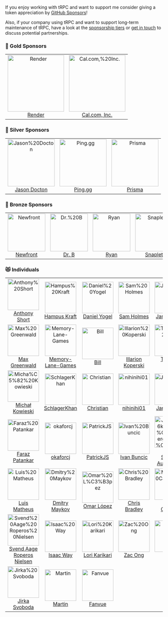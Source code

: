 If you enjoy working with tRPC and want to support me consider giving a token appreciation by [GitHub Sponsors](https://github.com/sponsors/KATT)!

Also, if your company using tRPC and want to support long-term maintenance of tRPC, have a look at the [sponsorship tiers](https://github.com/sponsors/KATT) or [get in touch](mailto:alex@trpc.io) to discuss potential partnerships.


<!-- SPONSORS:LIST:START -->
<!-- prettier-ignore-start -->
<!-- markdownlint-disable -->

### 🥇 Gold Sponsors

<table>
  <tr>
   <td align="center"><a href="https://render.com"><img src="https://avatars.githubusercontent.com/u/36424661?v=4&s=180" width="180" alt="Render"/><br />Render</a></td>
   <td align="center"><a href="https://cal.com"><img src="https://avatars.githubusercontent.com/u/79145102?v=4&s=180" width="180" alt="Cal.com,%20Inc."/><br />Cal.com, Inc.</a></td>
  </tr>
</table>

### 🥈 Silver Sponsors

<table>
  <tr>
   <td align="center"><a href="https://Youarerad.org"><img src="https://avatars.githubusercontent.com/u/22589564?u=00737f7066b9bb06314a1ad7ca099ab252e101eb&v=4&s=150" width="150" alt="Jason%20Docton"/><br />Jason Docton</a></td>
   <td align="center"><a href="https://ping.gg/"><img src="https://avatars.githubusercontent.com/u/89191727?v=4&s=150" width="150" alt="Ping.gg"/><br />Ping.gg</a></td>
   <td align="center"><a href="https://www.prisma.io"><img src="https://avatars.githubusercontent.com/u/17219288?v=4&s=150" width="150" alt="Prisma"/><br />Prisma</a></td>
  </tr>
</table>

### 🥉 Bronze Sponsors

<table>
  <tr>
   <td align="center"><a href="https://www.newfront.com"><img src="https://avatars.githubusercontent.com/u/44950377?v=4&s=120" width="120" alt="Newfront"/><br />Newfront</a></td>
   <td align="center"><a href="https://github.com/hidrb"><img src="https://avatars.githubusercontent.com/u/77294655?v=4&s=120" width="120" alt="Dr.%20B"/><br />Dr. B</a></td>
   <td align="center"><a href="https://standardresume.co/r/ryan-edge"><img src="https://avatars.githubusercontent.com/u/6907797?u=71aca5cb761c401b4abbf100057978a76f2f5e22&v=4&s=120" width="120" alt="Ryan"/><br />Ryan</a></td>
   <td align="center"><a href="https://snaplet.dev"><img src="https://avatars.githubusercontent.com/u/69029941?v=4&s=120" width="120" alt="Snaplet"/><br />Snaplet</a></td>
   <td align="center"><a href="https://flylance.com"><img src="https://avatars.githubusercontent.com/u/67534310?v=4&s=120" width="120" alt="Flylance"/><br />Flylance</a></td>
  </tr>
</table>

### 😻 Individuals

<table>
  <tr>
   <td align="center"><a href="https://anthonyshort.me"><img src="https://avatars.githubusercontent.com/u/36125?u=a3d7f3e18939c0b2d362af8704349d851ee5c325&v=4&s=100" width="100" alt="Anthony%20Short"/><br />Anthony Short</a></td>
   <td align="center"><a href="https://hampuskraft.com"><img src="https://avatars.githubusercontent.com/u/24176136?u=ca9876f3b8e32cc2f624a5957d5814ee7ef3fee0&v=4&s=100" width="100" alt="Hampus%20Kraft"/><br />Hampus Kraft</a></td>
   <td align="center"><a href="https://github.com/danielyogel"><img src="https://avatars.githubusercontent.com/u/2037064?u=625c1b7bf16f83a378545126927aebed2db86bac&v=4&s=100" width="100" alt="Daniel%20Yogel"/><br />Daniel Yogel</a></td>
   <td align="center"><a href="https://samholmes.net"><img src="https://avatars.githubusercontent.com/u/8385528?u=fd301b43d02a6892be0ae749c14dd485d7a34835&v=4&s=100" width="100" alt="Sam%20Holmes"/><br />Sam Holmes</a></td>
   <td align="center"><a href="https://github.com/jzimmek"><img src="https://avatars.githubusercontent.com/u/40382?v=4&s=100" width="100" alt="Jan%20Zimmek"/><br />Jan Zimmek</a></td>
   <td align="center"><a href="https://t3.gg"><img src="https://avatars.githubusercontent.com/u/6751787?u=3b31853b56349de39c66e73c14e6d34d047f0b53&v=4&s=100" width="100" alt="Theo%20Browne"/><br />Theo Browne</a></td>
  </tr>
  <tr>
   <td align="center"><a href="https://maxgreenwald.me"><img src="https://avatars.githubusercontent.com/u/2615374?u=4c1402dd1e4e8ff7514f2e300adfe9b75ae76e85&v=4&s=100" width="100" alt="Max%20Greenwald"/><br />Max Greenwald</a></td>
   <td align="center"><a href="https://github.com/Memory-Lane-Games"><img src="https://avatars.githubusercontent.com/u/63847783?v=4&s=100" width="100" alt="Memory-Lane-Games"/><br />Memory-Lane-Games</a></td>
   <td align="center"><a href="https://react-hook-form.com"><img src="https://avatars.githubusercontent.com/u/10513364?u=a129aade5f9a7a92cf06172b47d67ccefc736933&v=4&s=100" width="100" alt="Bill"/><br />Bill</a></td>
   <td align="center"><a href="https://www.illarionvk.com"><img src="https://avatars.githubusercontent.com/u/5012724?u=10dd42408f3b4e059987f01232c8ce34854ef5fc&v=4&s=100" width="100" alt="Illarion%20Koperski"/><br />Illarion Koperski</a></td>
   <td align="center"><a href="https://timcole.me"><img src="https://avatars.githubusercontent.com/u/6754577?u=9dba0a4292ebe8e206257b62008ac4d1e1ca5a07&v=4&s=100" width="100" alt="Timothy%20Cole"/><br />Timothy Cole</a></td>
   <td align="center"><a href="https://yorick.sh"><img src="https://avatars.githubusercontent.com/u/8572133?u=247a2ef2eb9bdba02076dfd8c6a25169a8ba3464&v=4&s=100" width="100" alt="Ethan%20Clark"/><br />Ethan Clark</a></td>
  </tr>
  <tr>
   <td align="center"><a href="https://github.com/utevo"><img src="https://avatars.githubusercontent.com/u/29740731?u=500ad30b9581936882ffedb62c15f4d98cfccfc7&v=4&s=100" width="100" alt="Micha%C5%82%20Kowieski"/><br />Michał Kowieski</a></td>
   <td align="center"><a href="https://iamkhan.io"><img src="https://avatars.githubusercontent.com/u/6490268?v=4&s=100" width="100" alt="SchlagerKhan"/><br />SchlagerKhan</a></td>
   <td align="center"><a href="https://lindeneg.org/"><img src="https://avatars.githubusercontent.com/u/30244485?u=70f85b684ede25d672974d81a42049b718fd33af&v=4&s=100" width="100" alt="Christian"/><br />Christian</a></td>
   <td align="center"><a href="https://github.com/nihinihi01"><img src="https://avatars.githubusercontent.com/u/57569287?v=4&s=100" width="100" alt="nihinihi01"/><br />nihinihi01</a></td>
   <td align="center"><a href="https://jwyce.gg"><img src="https://avatars.githubusercontent.com/u/16946573?u=a67088146d57205cf6201bee1add2e24cd811229&v=4&s=100" width="100" alt="Jared%20Wyce"/><br />Jared Wyce</a></td>
   <td align="center"><a href="https://blog.lucasviana.dev"><img src="https://avatars.githubusercontent.com/u/13911440?u=7ef3b7a25610a3f8fc0f18a4af76a7c0999f33d3&v=4&s=100" width="100" alt="Lucas%20Viana"/><br />Lucas Viana</a></td>
  </tr>
  <tr>
   <td align="center"><a href="https://farazpatankar.com/"><img src="https://avatars.githubusercontent.com/u/10681116?u=694385b48756c6be01f289f8c419e95b3103fa84&v=4&s=100" width="100" alt="Faraz%20Patankar"/><br />Faraz Patankar</a></td>
   <td align="center"><a href="https://github.com/okaforcj"><img src="https://avatars.githubusercontent.com/u/34102565?v=4&s=100" width="100" alt="okaforcj"/><br />okaforcj</a></td>
   <td align="center"><a href="https://patrickjs.com"><img src="https://avatars.githubusercontent.com/u/1016365?u=47d964a94849ae3bd59cc1a66e5f4aad0c43d2a2&v=4&s=100" width="100" alt="PatrickJS"/><br />PatrickJS</a></td>
   <td align="center"><a href="http://www.ivanbuncic.com"><img src="https://avatars.githubusercontent.com/u/29887111?v=4&s=100" width="100" alt="Ivan%20Buncic"/><br />Ivan Buncic</a></td>
   <td align="center"><a href="https://solberg.is"><img src="https://avatars.githubusercontent.com/u/701?u=0532b62166893d5160ef795c4c8b7512d971af05&v=4&s=100" width="100" alt="J%C3%B6kull%20S%C3%B3lberg%20Au%C3%B0unsson"/><br />Jökull Sólberg Auðunsson</a></td>
   <td align="center"><a href="https://github.com/aslaker"><img src="https://avatars.githubusercontent.com/u/51129804?u=72424dea624e663c5df731ad9852636f5c4471e5&v=4&s=100" width="100" alt="aslaker"/><br />aslaker</a></td>
  </tr>
  <tr>
   <td align="center"><a href="https://github.com/lmatheus"><img src="https://avatars.githubusercontent.com/u/8514703?u=8fa6072cc4524bdfedde3f80f0bb7fc96b2ff1a6&v=4&s=100" width="100" alt="Luis%20Matheus"/><br />Luis Matheus</a></td>
   <td align="center"><a href="https://github.com/dmaykov"><img src="https://avatars.githubusercontent.com/u/6147048?u=8ae662ac99e91917062164de0d9404002b99cf2e&v=4&s=100" width="100" alt="Dmitry%20Maykov"/><br />Dmitry Maykov</a></td>
   <td align="center"><a href="https://www.linkedin.com/in/zomars/"><img src="https://avatars.githubusercontent.com/u/3504472?u=e0fa7d7acefff37b6735387dc45d448717dbf8e2&v=4&s=100" width="100" alt="Omar%20L%C3%B3pez"/><br />Omar López</a></td>
   <td align="center"><a href="https://chrisbradley.dev"><img src="https://avatars.githubusercontent.com/u/11767079?u=e64f67faffd350af19aa896ff89a0708829e9a2a&v=4&s=100" width="100" alt="Chris%20Bradley"/><br />Chris Bradley</a></td>
   <td align="center"><a href="https://tryhackme.com/p/zast99"><img src="https://avatars.githubusercontent.com/u/29718978?u=b9dd3b8f5f77bffb47e98ad0084bd94198d266c0&v=4&s=100" width="100" alt="Mateo%20Carriqu%C3%AD"/><br />Mateo Carriquí</a></td>
   <td align="center"><a href="https://elsakaan.dev"><img src="https://avatars.githubusercontent.com/u/20271968?u=ab95f47bb661569e9b4ab1dadfdb802b77f9d1c6&v=4&s=100" width="100" alt="Ahmed%20Elsakaan"/><br />Ahmed Elsakaan</a></td>
  </tr>
  <tr>
   <td align="center"><a href="https://github.com/Sven1106"><img src="https://avatars.githubusercontent.com/u/28002895?v=4&s=100" width="100" alt="Svend%20Aage%20Roperos%20Nielsen"/><br />Svend Aage Roperos Nielsen</a></td>
   <td align="center"><a href="https://github.com/iway1"><img src="https://avatars.githubusercontent.com/u/12774588?u=e664ed8bd364b3e9103d080d72087e25904c6cab&v=4&s=100" width="100" alt="Isaac%20Way"/><br />Isaac Way</a></td>
   <td align="center"><a href="https://github.com/LoriKarikari"><img src="https://avatars.githubusercontent.com/u/7902980?u=d016e5a9c337fbd4c60a7ea61352185f8b88b585&v=4&s=100" width="100" alt="Lori%20Karikari"/><br />Lori Karikari</a></td>
   <td align="center"><a href="https://github.com/zzacong"><img src="https://avatars.githubusercontent.com/u/61817066?u=2b8d6fe70742b39a8bee1475ceea3105716168cf&v=4&s=100" width="100" alt="Zac%20Ong"/><br />Zac Ong</a></td>
   <td align="center"><a href="https://dyaa.me"><img src="https://avatars.githubusercontent.com/u/4283185?u=c0eefe0bfb37b34dedb7765ba2a061cfac30be55&v=4&s=100" width="100" alt="Dyaa"/><br />Dyaa</a></td>
   <td align="center"><a href="https://francisprovost.com"><img src="https://avatars.githubusercontent.com/u/6840361?v=4&s=100" width="100" alt="Francis%20Provost"/><br />Francis Provost</a></td>
  </tr>
  <tr>
   <td align="center"><a href="https://github.com/svobik7"><img src="https://avatars.githubusercontent.com/u/761766?u=1771454e0852904ddf71fe74e493e228331dd27a&v=4&s=100" width="100" alt="Jirka%20Svoboda"/><br />Jirka Svoboda</a></td>
   <td align="center"><a href="https://github.com/mshd"><img src="https://avatars.githubusercontent.com/u/17379661?u=2dc0effef1464639ae9ff98795cd29bb772bcce3&v=4&s=100" width="100" alt="Martin"/><br />Martin</a></td>
   <td align="center"><a href="https://github.com/fanvue"><img src="https://avatars.githubusercontent.com/u/72873652?v=4&s=100" width="100" alt="Fanvue"/><br />Fanvue</a></td>
  </tr>
</table>

<!-- markdownlint-restore -->
<!-- prettier-ignore-end -->
<!-- SPONSORS:LIST:END -->